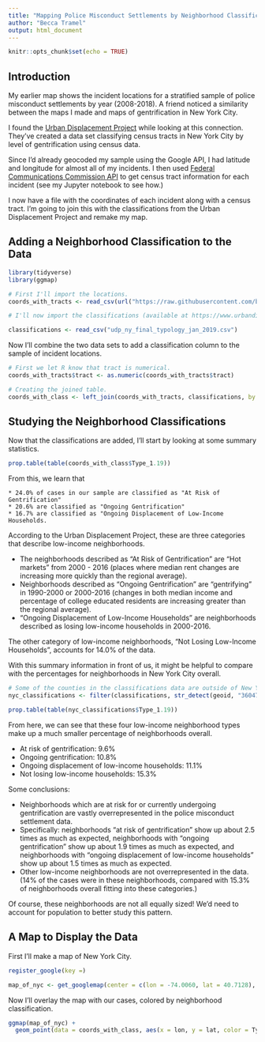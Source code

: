 ---
title: "Mapping Police Misconduct Settlements by Neighborhood Classification"
author: "Becca Tramel"
output: html_document
---

```{r setup, include=FALSE}
knitr::opts_chunk$set(echo = TRUE)
```

## Introduction

My earlier map shows the incident locations for a stratified sample of police misconduct settlements by year (2008-2018). A friend noticed a similarity between the maps I made and maps of gentrification in New York City.

I found the [Urban Displacement Project](https://www.urbandisplacement.org/maps/ny) while looking at this connection. They've created a data set classifying census tracts in New York City by level of gentrification using census data. 

Since I'd already geocoded my sample using the Google API, I had latitude and longitude for almost all of my incidents. I then used [Federal Communications Commission API](https://geo.fcc.gov/api/census/) to get census tract information for each incident (see my Jupyter notebook to see how.) 

I now have a file with the coordinates of each incident along with a census tract. I'm going to join this with the classifications from the Urban Displacement Project and remake my map.

## Adding a Neighborhood Classification to the Data

```{r, echo = FALSE}
library(tidyverse)
library(ggmap)

```

```{r}
# First I'll import the locations.
coords_with_tracts <- read_csv(url("https://raw.githubusercontent.com/becca-t/policemisconductnyc/main/coords_with_tracts"))

# I'll now import the classifications (available at https://www.urbandisplacement.org/maps/ny)

classifications <- read_csv("udp_ny_final_typology_jan_2019.csv")
```

Now I'll combine the two data sets to add a classification column to the sample of incident locations. 

```{r}
# First we let R know that tract is numerical.
coords_with_tracts$tract <- as.numeric(coords_with_tracts$tract)

# Creating the joined table.
coords_with_class <- left_join(coords_with_tracts, classifications, by = c("tract" = "geoid"))
```

## Studying the Neighborhood Classifications

Now that the classifications are added, I'll start by looking at some summary statistics.

```{r}
prop.table(table(coords_with_class$Type_1.19))
```

From this, we learn that 
  
    * 24.0% of cases in our sample are classified as "At Risk of Gentrification"
    * 20.6% are classified as "Ongoing Gentrification"
    * 16.7% are classified as "Ongoing Displacement of Low-Income Households. 
    
According to the Urban Displacement Project, these are three categories that describe low-income neighborhoods. 

  * The neighborhoods described as "At Risk of Gentrification" are "Hot markets" from 2000 - 2016 (places where median rent changes are increasing more quickly than the regional average). 
  * Neighborhoods described as "Ongoing Gentrification" are "gentrifying" in 1990-2000 or 2000-2016 (changes in both median income and percentage of college educated residents are increasing greater than the regional average).
  * "Ongoing Displacement of Low-Income Households" are neighborhoods described as losing low-income households in 2000-2016.  
  
The other category of low-income neighborhoods, "Not Losing Low-Income Households", accounts for 14.0% of the data.

With this summary information in front of us, it might be helpful to compare with the percentages for neighborhoods in New York City overall. 

```{r}
# Some of the counties in the classifications data are outside of New York (in Connecticut and New Jersey), or in nearby counties. First we'll filter down to the 5 counties of NYC.
nyc_classifications <- filter(classifications, str_detect(geoid, "36047[0-9]{6}") | str_detect(geoid, "36059[0-9]{6}") | str_detect(geoid, "36061[0-9]{6}") | str_detect(geoid, "36085[0-9]{6}") | str_detect(geoid, "36005[0-9]{6}"))

prop.table(table(nyc_classifications$Type_1.19))
```

From here, we can see that these four low-income neighborhood types make up a much smaller percentage of neighborhoods overall.

  * At risk of gentrification: 9.6%
  * Ongoing gentrification: 10.8%
  * Ongoing displacement of low-income households: 11.1%
  * Not losing low-income households: 15.3%
  
Some conclusions:

  * Neighborhoods which are at risk for or currently undergoing gentrification are vastly overrepresented in the police misconduct settlement data.
  * Specifically: neighborhoods "at risk of gentrification" show up about 2.5 times as much as expected, neighborhoods with "ongoing gentrification" show up about 1.9 times as much as expected, and neighborhoods with "ongoing displacement of low-income households" show up about 1.5 times as much as expected.
  * Other low-income neighborhoods are not overrepresented in the data. (14% of the cases were in these neighborhoods, compared with 15.3% of neighborhoods overall fitting into these categories.)
  
Of course, these neighborhoods are not all equally sized! We'd need to account for population to better study this pattern. 
  
## A Map to Display the Data

First I'll make a map of New York City.

```{r, echo = FALSE}
register_google(key =)
```

```{r, message = FALSE}
map_of_nyc <- get_googlemap(center = c(lon = -74.0060, lat = 40.7128), zoom = 11)
```

Now I'll overlay the map with our cases, colored by neighborhood classification.

```{r}
ggmap(map_of_nyc) + 
  geom_point(data = coords_with_class, aes(x = lon, y = lat, color = Type_1.19), alpha = 0.5) 

```
